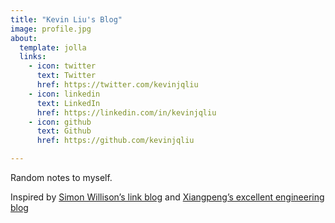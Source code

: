 ```yaml
---
title: "Kevin Liu's Blog"
image: profile.jpg
about:
  template: jolla
  links:
    - icon: twitter
      text: Twitter
      href: https://twitter.com/kevinjqliu
    - icon: linkedin
      text: LinkedIn
      href: https://linkedin.com/in/kevinjqliu
    - icon: github
      text: Github
      href: https://github.com/kevinjqliu

---
```


Random notes to myself. 

Inspired by [Simon Willison’s link blog](https://simonwillison.net/2024/Dec/22/link-blog/) and [Xiangpeng's excellent engineering blog](https://blog.xiangpeng.systems/)
